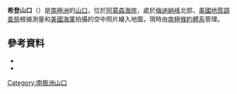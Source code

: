 {{coord|85|32|S|156|0|W|source:GNIS|display=title}}
'''希登山口'''（{{lang-en|Hidden Col}}）是[[南極洲|南極洲]]的[[山口|山口]]，位於[[阿蒙森海岸|阿蒙森海岸]]，處於[[梅迪納峰|梅迪納峰]]北部，[[美國地質調查局|美國地質調查局]]根據測量和[[美國海軍|美國海軍]]拍攝的空中照片繪入地圖，現時由[[南極條約體系|南極條約體系]]管理。

==參考資料==
*{{cite gnis | type = antarid | id = 6761| name = Hidden Col | accessdate = 2012-06-16}}
*{{usgs-gazetteer|id=6761}}

{{Antarctica-geo-stub}}
[[Category:南极洲山口|Category:南极洲山口]]